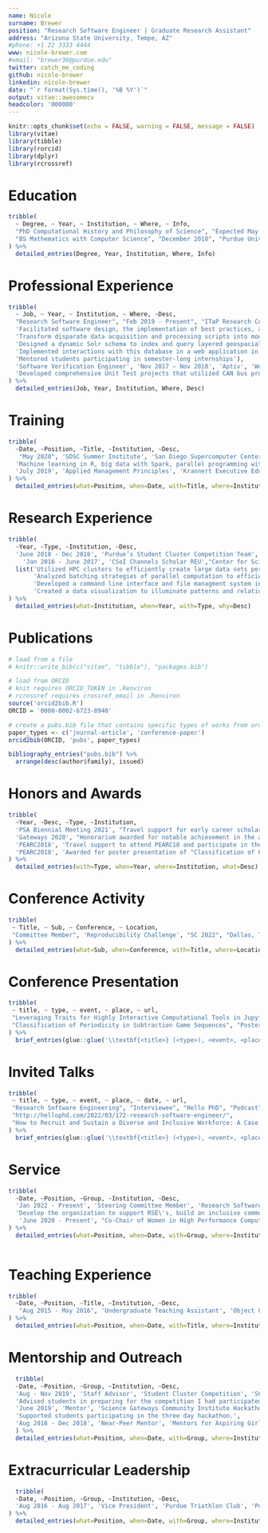 ```yaml
---
name: Nicole
surname: Brewer
position: "Research Software Engineer | Graduate Research Assistant"
address: "Arizona State University, Tempe, AZ"
#phone: +1 22 3333 4444
www: nicole-brewer.com
#email: "brewer36@purdue.edu"
twitter: catch_me_coding
github: nicole-brewer
linkedin: nicole-brewer
date: "`r format(Sys.time(), '%B %Y')`"
output: vitae::awesomecv
headcolor: '000000'
---
```


```r
knitr::opts_chunk$set(echo = FALSE, warning = FALSE, message = FALSE)
library(vitae)
library(tibble)
library(rorcid)
library(dplyr)
library(rcrossref)
```

# Education

```r
tribble(
  ~ Degree, ~ Year, ~ Institution, ~ Where, ~ Info,
  "PhD Computational History and Philosophy of Science", "Expected May 2027", "Arizona State University", "Tempe, AZ", c("Using methods from digital humanities and complex adaptive systems science to better understand reproducibility and other standards throughout the history of science"),
  "BS Mathematics with Computer Science", "December 2018", "Purdue Univeristy", "West Lafayette, IN", "",
) %>% 
  detailed_entries(Degree, Year, Institution, Where, Info)
```

# Professional Experience
```r
tribble(
  ~ Job, ~ Year, ~ Institution, ~ Where, ~Desc,
  "Research Software Engineer", "Feb 2019 - Present", "ITaP Research Computing", "Purdue University", list('Implemented a highly interactive, Jupyter-based, GUI wrapper for power analysis software in order to expand the audience and ease of use of a rich set of computational functions via a user-friendly interface', 
  'Facilitated software design, the implementation of best practices, and internal tool development, and lab documentation to improve the overall sustainability of lab software',
  'Transform disparate data acquisition and processing scripts into modular classes to be reused for scientific workflows',
  'Designed a dynamic Solr schema to index and query layered geospacial and user-defined metadata', 
  'Implemented interactions with this database in a web application in PHP and JavaScript',
  'Mentored students participating in semester-long internships'),
  'Software Verification Engineer', 'Nov 2017 – Nov 2018', 'Aptiv', 'West Lafayette, IN',
  'Developed comprehensive Unit Test projects that utilized CAN bus protocol communications to verify automotive controller hardware', 
) %>% 
  detailed_entries(Job, Year, Institution, Where, Desc)
```
# Training

```r
tribble(
  ~Date, ~Position, ~Title, ~Institution, ~Desc,
   "May 2020", 'SDSC Summer Institute', 'San Diego Supercomputer Center', 'Virtual', 
  'Machine learning in R, big data with Spark, parallel programming with Python, and scientific visualization',
  'July 2019', 'Applied Management Principles', 'Krannert Executive Education', 'West Lafayette, IN', 'Purdue\'s "mini-MBA" covering accounting, finance, strategy, marketing, negotiations & problem solving, and entrepreneurial skills essential to effective laboratory and research project managment'
) %>% 
  detailed_entries(what=Position, when=Date, with=Title, where=Institution, why=Desc)
```

# Research Experience
```r
tribble(
  ~Year, ~Type, ~Institution, ~Desc,
  'June 2018 - Dec 2018', 'Purdue’s Student Cluster Competition Team', 'Supercomputing 2018', list('Built a small cluster and applied optimization techniques in a non-stop, 48-hour challenge at the SC conference.', 'Compiled a scienfitic application from an accepted paper from the prior year’s Technical Program and interacted directly with the paper’s authors to reproduce specific results and conclusions from the paper.'),
    'Jan 2016 - June 2017', 'CSoI Channels Scholar REU',"Center for Science of Information, NSF STC", 
  list('Utilized HPC clusters to efficiently create large data sets pertaining to combinatorial game theory.',
       'Analyzed batching strategies of parallel computation to efficiently detect an unknown length of repeating sequences in long strings.',
       'Developed a command line interface and file managment system in Python to prevent human error and enhance the usability of codebase upon inheritance.',
       'Created a data visualization to illuminate patterns and relationships among 5-dimensions for future work.'),
) %>% 
  detailed_entries(what=Institution, when=Year, with=Type, why=Desc)
```

# Publications

```r
# load from a file
# knitr::write_bib(c("vitae", "tibble"), "packages.bib")

# load from ORCID
# knit requires ORCID_TOKEN in .Renviron
# rcrossref requires crossref_email in .Renviron
source('orcid2bib.R')
ORCID = '0000-0002-6723-8940'

# create a pubs.bib file that contains specific types of works from orcid user
paper_types <- c('journal-article', 'conference-paper')
orcid2bib(ORCID, 'pubs', paper_types)

bibliography_entries("pubs.bib") %>%
  arrange(desc(author$family), issued)
```

# Honors and Awards

```r
tribble(
  ~Year, ~Desc, ~Type, ~Institution,
  'PSA Biennial Meeting 2021', "Travel support for early career scholars who are considering pursuing philosophy of science", 'UPSS Delegate', 'Baltimore, MD',
  'Gateways 2020', "Honorarium awarded for notable achievement in the advancement of science gateways", "Young Professional of the Year", "Virtual",
  'PEARC2018', 'Travel support to attend PEARC18 and participate in the student program', 'XSEDE Student Travel Grant', 'XSEDE',
  'PEARC2018', 'Awarded for poster presentation of "Classification of Periodicity in Subtraction Game Sequences"', "Phil Andrews Award", "Pittsburgh, PA"
) %>% 
  detailed_entries(with=Type, when=Year, where=Institution, what=Desc)
```

<!-- Grants and Fellowships -->

# Conference Activity
```r
tribble(
 ~ Title, ~ Sub, ~ Conference, ~ Location,
 "Committee Member", 'Reproducibility Challenge', "SC 2022", "Dallas, TX"
) %>% 
  detailed_entries(what=Sub, when=Conference, with=Title, where=Location)
```

# Conference Presentation
```r
tribble(
 ~ title, ~ type, ~ event, ~ place, ~ url,
 "Leveraging Traits for Highly Interactive Computational Tools in Jupyter", "Video Presentation", "Gateways 2021", "Virtual", "https://doi.org/10.5281/zenodo.5570605",
 "Classification of Periodicity in Subtraction Game Sequences", "Poster", "PEARC 2018", "Pittsburg, PA", ""
) %>% 
  brief_entries(glue::glue('\\textbf{<title>} (<type>), <event>, <place>. \\url{<url>}', .open = "<", .close = ">"), .protect = FALSE)
```

# Invited Talks

```r
tribble(
 ~ title, ~ type, ~ event, ~ place, ~ date, ~ url,
 "Research Software Engineering", "Interviewee", "Hello PhD", "Podcast", "Apr 2022",
 "http://hellophd.com/2022/03/172-research-software-engineer/",
 "How to Recruit and Sustain a Diverse and Inclusive Workforce: A Case Study",  "Invited Panelist", "International RSE Day", "Virtual", "Oct 2021", "https://us-rse.org/events/2021/2021-10-intnl-rse-day",
) %>% 
  brief_entries(glue::glue('\\textbf{<title>} (<type>), <event>, <place>. \\url{<url>}', .open = "<", .close = ">"), paste0(date, "\\newline"), .protect = FALSE)
```

<!-- Departmental Talks -->


# Service
```r
tribble(
  ~Date, ~Position, ~Group, ~Institution, ~Desc,
  'Jan 2022 - Present', 'Steering Committee Member', 'Research Software Engineering Association', 'United States',
  'Develop the organization to support RSE\'s, build an inclusive community community, and advocate for the role of RSEs in research. Led meetings and organized events for the diversity, equity, and inclusion working group.',
   'June 2020 - Present', "Co-Chair of Women in High Performance Computing", 'ITaP Research Computing', 'Purdue University', 'Started a podcast to continute to improve visibility of women in spite of discontinuing in-person events in the wake of the COVID-19 pandemic'
) %>% 
  detailed_entries(what=Position, when=Date, with=Group, where=Institution, why=Desc)
  
```

# Teaching Experience
```r
tribble(
  ~Date, ~Position, ~Title, ~Institution, ~Desc,
   "Aug 2015 - May 2016", 'Undergraduate Teaching Assistant', 'Object Oriented Programming', 'Purdue Univeristy', 'Taught object oriented programming in Java, debugging In Intellij, JUnit Testing, and app development in Android Studio in laboratory',
) %>% 
  detailed_entries(what=Position, when=Date, with=Title, where=Institution)
```

# Mentorship and Outreach
```r
  tribble(
  ~Date, ~Position, ~Group, ~Institution, ~Desc,
  'Aug - Nov 2019', 'Staff Advisor', 'Student Cluster Competition', 'SC 2019', 
  'Advised students in preparing for the competition I had participated in a year prior.', 
  'June 2019', 'Mentor', 'Science Gateways Community Institute Hackathon', 'PEARC 2019' ,
  'Supported students participating in the three day hackathon.',
  'Aug 2018 - Dec 2018', 'Near-Peer Mentor', 'Mentors for Aspiring Girls in Computing', 'Purdue University', 'Led hands-on activities to teach computer science concepts to local middle and high school students in order to improve the recruitment and retention of young women in technology careers'
  ) %>% 
  detailed_entries(what=Position, when=Date, with=Group, where=Institution, why=Desc)
```
  
# Extracurricular Leadership
```r
  tribble(
  ~Date, ~Position, ~Group, ~Institution, ~Desc,
  'Aug 2016 - Aug 2017', 'Vice President', 'Purdue Triathlon Club', 'Purdue University', 'Led and organized callouts, executive board meetings, social media campaigns, and clothing orders.'
) %>% 
  detailed_entries(what=Position, when=Date, with=Group, where=Institution, why=Desc)
```




<!-- Skills 
Languages Python, R, PHP, JavaScript, Java, C, C#, HTML/CSS
Containers Docker, Kubernetes
Databases Solr, Elasticsearch, MongoDB
Platforms Linux (CentOS, RHEL, Ubuntu), MacOS, Windows
Development Tools Git, Vim, RStudio, IntelliJ, AndroidStudio, Visual Studio, SVN
-->
